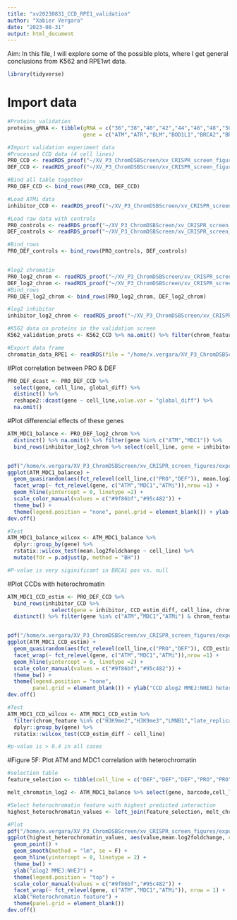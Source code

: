 ```yaml
---
title: "xv20230831_CCD_RPE1_validation"
author: "Xabier Vergara"
date: "2023-08-31"
output: html_document
---
```


Aim: In this file, I will explore some of the possible plots, where I get general conclusions from K562 and RPE1wt data.

```r
library(tidyverse)
```

# Import data

```r
#Proteins_validation
proteins_gRNA <- tibble(gRNA = c("36","38","40","42","44","46","48","50","52","54","56","58","60","62","64","66","68","70","72","74"),
                        gene = c("ATM","ATR","BLM","BOD1L1","BRCA2","BRCC3","CHAF1A","CHEK2","FAAP24","FANCD2","FANCG","FANCM","MDC1","PARP1","POLL","RAD50","RBBP8","RMI2","SMC5","TOPBP1"))

#Import validation experiment data
#Processed CCD data (4 cell lines)
PRO_CCD <- readRDS_proof("~/XV_P3_ChromDSBScreen/xv_CRISPR_screen_figures/data/processed_data","PRO_CCD")
DEF_CCD <- readRDS_proof("~/XV_P3_ChromDSBScreen/xv_CRISPR_screen_figures/data/processed_data","DEF_CCD")

#Bind all table together
PRO_DEF_CCD <- bind_rows(PRO_CCD, DEF_CCD)

#Load ATMi data 
inhibitor_CCD <- readRDS_proof("~/XV_P3_ChromDSBScreen/xv_CRISPR_screen_figures/data/processed_data","inhibitor_CCD")

#Load raw data with controls
PRO_controls <- readRDS_proof("~/XV_P3_ChromDSBScreen/xv_CRISPR_screen_figures/data/processed_data/CCD_validation_RPE1/","PRO_screening_raw") %>% filter(gRNA == "halfLBR2")
DEF_controls <- readRDS_proof("~/XV_P3_ChromDSBScreen/xv_CRISPR_screen_figures/data/processed_data/CCD_validation_RPE1/","DEF_screening_raw") %>% filter(gRNA == "LBR2")

#Bind_rows 
PRO_DEF_controls <- bind_rows(PRO_controls, DEF_controls)


#log2 chromatin
PRO_log2_chrom <- readRDS_proof("~/XV_P3_ChromDSBScreen/xv_CRISPR_screen_figures/data/processed_data/CCD_validation_RPE1/","PRO_log2")
DEF_log2_chrom <- readRDS_proof("~/XV_P3_ChromDSBScreen/xv_CRISPR_screen_figures/data/processed_data/CCD_validation_RPE1/","DEF_log2")
#Bind_rows 
PRO_DEF_log2_chrom <- bind_rows(PRO_log2_chrom, DEF_log2_chrom)

#log2 inhibitor
inhibitor_log2_chrom <- readRDS_proof("~/XV_P3_ChromDSBScreen/xv_CRISPR_screen_figures/data/processed_data/CCD_validation_RPE1/","inhibitor_log2")

#K562 data on proteins in the validation screen
K562_validation_prots <- K562_CCD %>% na.omit() %>% filter(chrom_feature %in% c("H3K4me1","H3K36me3","LMNB1","H3K27me3","H3K27ac","H3K4me2","H3K4me3","H3K9me3","H3K9me2","late_replicating"))

#Export data frame
chromatin_data_RPE1 <- readRDS(file = "/home/x.vergara/XV_P3_ChromDSBScreen/xv_CRISPR_screen_figures/data/revisions/validation_screen/xv20230806_DSB_TRIP_pool_chromatin_data.rds")

```

#Plot correlation between PRO & DEF

```r
PRO_DEF_dcast <- PRO_DEF_CCD %>% 
  select(gene, cell_line, global_diff) %>%
  distinct() %>%
  reshape2::dcast(gene ~ cell_line,value.var = "global_diff") %>%
  na.omit()
```

#Plot differencial effects of these genes
```r
ATM_MDC1_balance <- PRO_DEF_log2_chrom %>%
  distinct() %>% na.omit() %>% filter(gene %in% c("ATM","MDC1")) %>%
  bind_rows(inhibitor_log2_chrom %>% select(cell_line, gene = inhibitor, mean.log2foldchange, dam_LMNB1, dam_H3K9me2,dam_H3K9me3))


pdf("/home/x.vergara/XV_P3_ChromDSBScreen/xv_CRISPR_screen_figures/export/xv20220117_paper_figure_short/figure_5_ATM_MDC1/xv20231027_Fig5AB_global_ATM_MDC1_log2diff.pdf",width = 4, height = 2)
ggplot(ATM_MDC1_balance) +
  geom_quasirandom(aes(fct_relevel(cell_line,c("PRO","DEF")), mean.log2foldchange, color = cell_line)) + 
  facet_wrap(~ fct_relevel(gene, c("ATM","MDC1","ATMi")),nrow =1) +
  geom_hline(yintercept = 0, linetype =2) +
  scale_color_manual(values = c("#9f86bf","#95c482")) +
  theme_bw() +
  theme(legend.position = "none", panel.grid = element_blank()) + ylab("Global ∆log2 MMEJ:NHEJ") + xlab("Cell line")
dev.off()

#Test
ATM_MDC1_balance_wilcox <- ATM_MDC1_balance %>% 
  dplyr::group_by(gene) %>%
  rstatix::wilcox_test(mean.log2foldchange ~ cell_line) %>%
  mutate(fdr = p.adjust(p, method = "BH"))

#P-value is very siginificant in BRCA1 pos vs. null


```

#Plot CCDs with heterochromatin
```r
ATM_MDC1_CCD_estim <- PRO_DEF_CCD %>%
  bind_rows(inhibitor_CCD %>%
              select(gene = inhibitor, CCD_estim_diff, cell_line, chrom_feature, CCD_synergy_score, global_diff)) %>%
  distinct() %>% filter(gene %in% c("ATM","MDC1","ATMi") & chrom_feature %in% c("LMNB1","H3K9me2","H3K9me3","H3K27me3","late_replicating")) 


pdf("/home/x.vergara/XV_P3_ChromDSBScreen/xv_CRISPR_screen_figures/export/xv20220117_paper_figure_short/figure_5_ATM_MDC1/xv20231027_Fig5CD_CCD_effect_heterochromatin.pdf",width = 4, height =  2.5)
ggplot(ATM_MDC1_CCD_estim) +
  geom_quasirandom(aes(fct_relevel(cell_line,c("PRO","DEF")), CCD_estim_diff, color = cell_line)) + 
  facet_wrap(~ fct_relevel(gene, c("ATM","MDC1","ATMi")),nrow =1) +
  geom_hline(yintercept = 0, linetype =2) +
  scale_color_manual(values = c("#9f86bf","#95c482")) +
  theme_bw() +
  theme(legend.position = "none",
        panel.grid = element_blank()) + ylab("CCD ∆log2 MMEJ:NHEJ heterochromatin") + xlab("Cell line")
dev.off()

#Test
ATM_MDC1_CCD_wilcox <- ATM_MDC1_CCD_estim %>% 
  filter(chrom_feature %in% c("H3K9me2","H3K9me3","LMNB1","late_replicating","H3K27me3") & CCD_synergy_score != 0) %>% 
  dplyr::group_by(gene) %>%
  rstatix::wilcox_test(CCD_estim_diff ~ cell_line)

#p-value is > 0.4 in all cases


```


#Figure 5F: Plot ATM and MDC1 correlation with heterochromatin
```r
#selection table
feature_selection <- tibble(cell_line = c("DEF","DEF","DEF","PRO","PRO","PRO"), gene = c("ATM","MDC1","ATMi","ATM","MDC1","ATMi"),variable = c("dam_LMNB1","dam_LMNB1","dam_LMNB1","dam_H3K9me2","dam_H3K9me3","dam_H3K9me2"))

melt_chromatin_log2 <- ATM_MDC1_balance %>% select(gene, barcode,cell_line,mean.log2foldchange, dam_LMNB1,dam_H3K9me3, dam_H3K9me2)  %>% reshape2::melt(id.vars = c("gene","barcode","cell_line","mean.log2foldchange"))

#Select heterochromatin feature with highest predicted interaction
highest_heterochromatin_values <- left_join(feature_selection, melt_chromatin_log2)

#Plot
pdf("/home/x.vergara/XV_P3_ChromDSBScreen/xv_CRISPR_screen_figures/export/xv20220117_paper_figure_short/figure_5_ATM_MDC1/xv20231015_Fig5F_correlation_between_delta_heterochromatin.pdf",width = 5, height =  2.5)
ggplot(highest_heterochromatin_values, aes(value,mean.log2foldchange, color = cell_line)) +
  geom_point() +
  geom_smooth(method = "lm", se = F) +
  geom_hline(yintercept = 0, linetype = 2) +
  theme_bw() +
  ylab("∆log2 MMEJ:NHEJ") +
  theme(legend.position = "top") +
  scale_color_manual(values = c("#9f86bf","#95c482")) +
  facet_wrap(~ fct_relevel(gene, c("ATM","MDC1","ATMi")), nrow = 1) + 
  xlab("Heterochromatin feature") +
  theme(panel.grid = element_blank())
dev.off()


```

